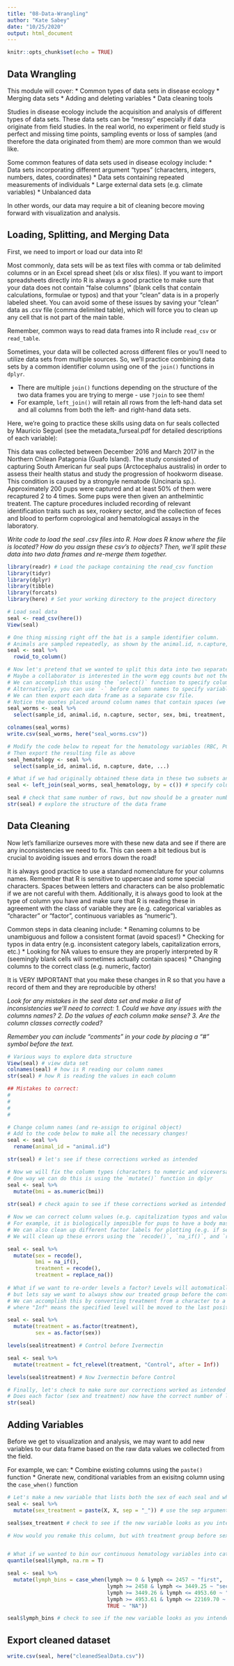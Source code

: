 ```yaml
---
title: "08-Data-Wrangling"
author: "Kate Sabey"
date: "10/25/2020"
output: html_document
---
```


```r
knitr::opts_chunk$set(echo = TRUE)
```

## Data Wrangling

This module will cover:
* Common types of data sets in disease ecology
* Merging data sets
* Adding and deleting variables
* Data cleaning tools

Studies in disease ecology include the acquisition and analysis of different types of data sets. These data sets can be “messy” especially if data originate from field studies. In the real world, no experiment or field study is perfect and missing time points, sampling events or loss of samples (and therefore the data originated from them) are more common than we would like. 

Some common features of data sets used in disease ecology include:
* Data sets incorporating different argument “types” (characters, integers, numbers, dates, coordinates)
* Data sets containing repeated measurements of individuals
* Large external data sets (e.g. climate variables)
* Unbalanced data

In other words, our data may require a bit of cleaning becore moving forward with visualization and analysis. 

## Loading, Splitting, and Merging Data

First, we need to import or load our data into R!

Most commonly, data sets will be as text files with comma or tab delimited columns or in an Excel spread sheet (xls or xlsx files). If you want to import spreadsheets directly into R is always a good practice to make sure that your data does not contain “false columns” (blank cells that contain calculations, formulae or typos) and that your “clean” data is in a properly labeled sheet. You can avoid some of these issues by saving your “clean” data as .csv file (comma delimited table), which will force you to clean up any cell that is not part of the main table.

Remember, common ways to read data frames into R include `read_csv` or `read_table`.

Sometimes, your data will be collected across different files or you'll need to utilize data sets from multiple sources. So, we'll practice combining data sets by a common identifier column using one of the `join()` functions in `dplyr`.

* There are multiple `join()` functions depending on the structure of the two data frames you are trying to merge - use `?join` to see them!
* For example, `left_join()` will retain all rows from the left-hand data set and all columns from both the left- and right-hand data sets.

Here, we're going to practice these skills using data on fur seals collected by Mauricio Seguel (see the metadata_furseal.pdf for detailed descriptions of each variable):

This data was collected between December 2016 and March 2017 in the Northern Chilean Patagonia (Guafo Island). The study consisted of capturing South American fur seal pups (Arctocephalus australis) in order to assess their health status and study the progression of hookworm disease. This condition is caused by a strongyle nematode (Uncinaria sp.). Approximately 200 pups were captured and at least 50% of them were recaptured 2 to 4 times. Some pups were then given an anthelmintic treatent. The capture procedures included  recording of relevant identification traits such as sex, rookery sector, and the collection of feces and blood to perform coprological and hematological assays in the laboratory. 

*Write code to load the seal .csv files into R. How does R know where the file is located? How do you assign these csv's to objects?*
*Then, we'll split these data into two data frames and re-merge them together.*

```r

library(readr) # Load the package containing the read_csv function
library(tidyr) 
library(dplyr)
library(tibble)
library(forcats)
library(here) # Set your working directory to the project directory

# Load seal data 
seal <- read_csv(here())
View(seal)

# One thing missing right off the bat is a sample identifier column.
# Animals are sampled repeatedly, as shown by the animal.id, n.capture, and date columns, but it's nice to have this information contained in a single place
seal <- seal %>%
  rowid_to_column()

# Now let's pretend that we wanted to split this data into two separate data frames. 
# Maybe a collaborator is interested in the worm egg counts but not the histological parameters for each sample. 
# We can accomplish this using the `select()` function to specify columns of interest. 
# Alternatively, you can use `-` before column names to specify variables you want to remove instead of those you want to keep.
# We can then export each data frame as a separate csv file.
# Notice the quotes placed around column names that contain spaces (we'll fix this later!)
seal_worms <- seal %>%
  select(sample_id, animal.id, n.capture, sector, sex, bmi, treatment, `HW Burden`)

colnames(seal_worms)
write.csv(seal_worms, here("seal_worms.csv"))

# Modify the code below to repeat for the hematology variables (RBC, PCV, Hg, PT, WBC, Neut, Band, lymph, mac, eos, baso)
# Then export the resulting file as above
seal_hematology <- seal %>%
  select(sample_id, animal.id, n.capture, date, ...)

# What if we had originally obtained these data in these two subsets and wanted to combine them into a single data frame?
seal <- left_join(seal_worms, seal_hematology, by = c()) # specify column(s) in common between data sets to join by

seal # check that same number of rows, but now should be a greater number of columns
str(seal) # explore the structure of the data frame

```


## Data Cleaning

Now let's familiarize ourseves more with these new data and see if there are any inconsistencies we need to fix. This can seem a bit tedious but is crucial to avoiding issues and errors down the road!

It is always good practice to use a standard nomenclature for your columns names. Remember that R is sensitive to uppercase and some special characters. Spaces between letters and characters can be also problematic if we are not careful with them. Additionally, it is always good to look at the type of column you have and make sure that R is reading these in agreement with the class of variable they are (e.g. categorical variables as “character” or "factor", continuous variables as “numeric”).

Common steps in data cleaning include:
* Renaming columns to be unambiguous and follow a consistent format (avoid spaces!)
* Checking for typos in data entry (e.g. inconsistent category labels, capitalization errors, etc.)
* Looking for NA values to ensure they are properly interpreted by R (seemingly blank cells will sometimes actually contain spaces)
* Changing columns to the correct class (e.g. numeric, factor)

It is VERY IMPORTANT that you make these changes in R so that you have a record of them and they are reproducible by others!

*Look for any mistakes in the seal data set and make a list of inconsistencies we'll need to correct:*
  *1. Could we have any issues with the columns names?*
  *2. Do the values of each column make sense?*
  *3. Are the column classes correctly coded?*

*Remember you can include "comments" in your code by placing a "#" symbol before the text.*

```r

# Various ways to explore data structure
View(seal) # view data set
colnames(seal) # how is R reading our column names
str(seal) # how R is reading the values in each column

## Mistakes to correct:
# 
# 
# 
#

# Change column names (and re-assign to original object)
# Add to the code below to make all the necessary changes!
seal <- seal %>%
  rename(animal_id = "animal.id")

str(seal) # let's see if these corrections worked as intended

# Now we will fix the column types (characters to numeric and viceversa)
# One way we can do this is using the `mutate()` function in dplyr
seal <- seal %>%
  mutate(bmi = as.numeric(bmi))
  
str(seal) # check again to see if these corrections worked as intended

# Now we can correct column values (e.g. capitalization typos and values that are known to be wrong). 
# For example, it is biologically imposible for pups to have a body mass index of "0".
# We can also clean up different factor labels for plotting (e.g. if seals weren't treated, they were in the "control" group)
# We will clean up these errors using the `recode()`, `na_if()`, and `replace_na()` functions within `mutate()`.

seal <- seal %>%
  mutate(sex = recode(),
         bmi = na_if(),
         treatment = recode(),
         treatment = replace_na()) 
  
# What if we want to re-order levels a factor? Levels will automatically be ordered alphabetically when plotting,
# but lets say we want to always show our treated group before the control group. 
# We can accomplish this by converting treatment from a character to a factor, and using the `fct_relevel()` function, 
# where "Inf" means the specified level will be moved to the last position in the list.

seal <- seal %>%
  mutate(treatment = as.factor(treatment),
         sex = as.factor(sex))

levels(seal$treatment) # Control before Ivermectin

seal <- seal %>%
  mutate(treatment = fct_relevel(treatment, "Control", after = Inf))

levels(seal$treatment) # Now Ivermectin before Control

# Finally, let's check to make sure our corrections worked as intended
# Does each factor (sex and treatment) now have the correct number of levels?
str(seal)

```


## Adding Variables

Before we get to visualization and analysis, we may want to add new variables to our data frame based on the raw data values we collected from the field.

For example, we can:
* Combine existing columns using the `paste()` function
* Gnerate new, conditional variables from an exisitng column using the `case_when()` function

```r

# Let's make a new variable that lists both the sex of each seal and whether or not they were treated for hookworms as a single variable
seal <- seal %>%
  mutate(sex_treatment = paste(X, X, sep = "_")) # use the sep argument to specify how you would like terms to be pasted together 

seal$sex_treatment # check to see if the new variable looks as you intended

# How would you remake this column, but with treatment group before sex? and with a period separating values rather than an underscore?


# What if we wanted to bin our continuous hematology variables into categories (e.g. based on quantiles)?
quantile(seal$lymph, na.rm = T)

seal <- seal %>%
  mutate(lymph_bins = case_when(lymph >= 0 & lymph <= 2457 ~ "first",
                                lymph >= 2458 & lymph <= 3449.25 ~ "second",
                                lymph >= 3449.26 & lymph <= 4953.60 ~ "third",
                                lymph >= 4953.61 & lymph <= 22169.70 ~ "fourth",
                                TRUE ~ "NA"))

seal$lymph_bins # check to see if the new variable looks as you intended

```


## Export cleaned dataset

```r

write.csv(seal, here("cleanedSealData.csv"))

```


